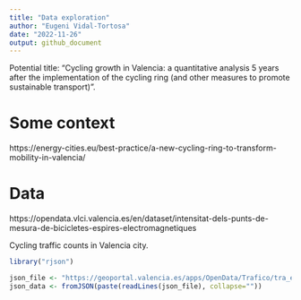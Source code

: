 ```yaml
---
title: "Data exploration"
author: "Eugeni Vidal-Tortosa"
date: "2022-11-26"
output: github_document    
---
```


Potential title: "Cycling growth in Valencia: a quantitative analysis 5 years after the implementation of the cycling ring (and other measures to promote sustainable transport)".

# Some context

https://energy-cities.eu/best-practice/a-new-cycling-ring-to-transform-mobility-in-valencia/

# Data 

https://opendata.vlci.valencia.es/en/dataset/intensitat-dels-punts-de-mesura-de-bicicletes-espires-electromagnetiques

Cycling traffic counts in Valencia city.

```r
library("rjson")

json_file <- "https://geoportal.valencia.es/apps/OpenData/Trafico/tra_espiras_bici_p.json"
json_data <- fromJSON(paste(readLines(json_file), collapse=""))
```

